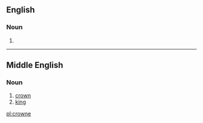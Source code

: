 {{also|Crowne}}
==English==

===Noun===
{{en-noun}}

# {{obsolete spelling of|crown|lang=en}}

----

==Middle English==

===Noun===
{{enm-noun}}

# [[crown]]
# [[king]]

[[pl:crowne]]